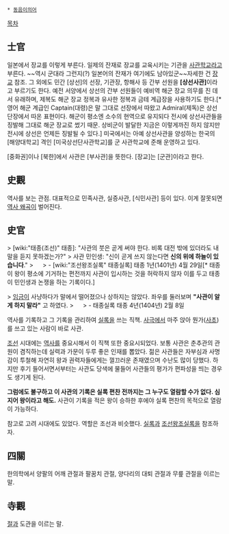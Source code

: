  * [[동음이의어]]

[[목차]]

== 士官 ==
일본에서 장교를 이렇게 부른다. 일제의 잔재로 장교를 교육시키는 기관을 [[사관학교]]라고 부른다. ~~역시 군대라 그런지(?) 일본어의 잔재가 여기에도 남아있군~~자세한 건 [[장교]] 참조. 그 외에도 민간 [상선]의 선장, 기관장, 항해사 등 간부 선원을 '''[상선사관]'''이라고 부르기도 한다. 예전 서양에서 상선의 간부 선원들이 예비역 해군 장교 의무를 진 데서 유래하며, 제복도 해군 장교 정복과 유사한 정복과 금테 계급장을 사용하기도 한다.[* 영어 해군 계급인 Captain(대령)은 말 그대로 선장에서 따왔고 Admiral(제독)은 상선단장에서 따온 표현이다. 해군이 평소엔 소수의 현역으로 유지되다 전시에 상선사관들을 징발해 그대로 해군 장교로 썼기 때문. 상비군이 발달한 지금은 이렇게까진 하지 않지만 전시에 상선은 언제든 징발될 수 있다.] 미국에서는 아예 상선사관을 양성하는 한국의 [해양대학교] 격인 [미국상선단사관학교]를 군 사관학교에 준해 운영하고 있다.

[중화권]이나 [북한]에서 사관은 [부사관]을 뜻한다. [장교]는 [군관]이라고 한다.
== 史觀 ==
역사를 보는 관점. 대표적으로 민족사관, 실증사관, [식민사관] 등이 있다. 이게 잘못되면 [[역사 왜곡]]이 벌어진다.

== 史官 ==
> [wiki:"태종(조선)" 태종]: "사관의 붓은 곧게 써야 한다. 비록 대전 밖에 있더라도 내 말을 듣지 못하겠는가?" 
> 사관 민인생: "신이 곧게 쓰지 않는다면 '''신의 위에 하늘이 있습니다'''."
> 　
> - [wiki:"조선왕조실록" 태종실록] 태종 1년(1401년) 4월 29일[* 태종이 왕이 평소에 기거하는 편전까지 사관이 입시하는 것을 허락하지 않자 이를 두고 태종이 민인생과 논쟁을 하는 기록이다.]

> [[태종(조선)|임금]]이 사냥하다가 말에서 떨어졌으나 상하지는 않았다. 좌우를 둘러보며 '''"사관이 알게 하지 말라"''' 고 하였다.
> 　
> - 태종실록 태종 4년(1404년) 2월 8일

역사를 기록하고 그 기록을 관리하여 [[실록]]을 쓰는 직책. [[사극]]에서 마주 앉아 뭔가([[사초]])를 쓰고 있는 사람이 바로 사관.

[[조선]] 시대에는 [[역사]]를 중요시해서 이 직책 또한 중요시되었다. 보통 사관은 춘추관의 관원이 겸직하는데 실력과 가문이 두루 좋은 인재를 뽑았다. 젊은 사관들은 자부심과 사명감이 투철해 자연히 왕과 권력자들에게는 껄끄러운 존재였으며 수난도 많이 당했다. 하지만 후기 들어서면서부터는 사관도 당색에 물들어 사관들의 평가가 편파성을 띄는 경우도 생기게 된다.  

'''그럼에도 불구하고 이 사관의 기록은 실록 편찬 전까지는 그 누구도 열람할 수가 없다. 심지어 왕이라고 해도.''' 사관이 기록을 적은 왕이 승하한 후에야 실록 편찬의 목적으로 열람이 가능하다.

참고로 고려 시대에도 있었다. 역할은 조선과 비슷했다. [[실록]]과 [[조선왕조실록]]을 참조하자.

== 四關 ==
한의학에서 양팔의 어깨 관절과 팔꿈치 관절, 양다리의 대퇴 관절과 무릎 관절을 이르는 말.

== 寺觀 ==
[[절]]과 도관을 이르는 말.
